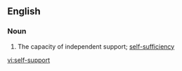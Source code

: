 ==English==

===Noun===
{{en-noun|sg=[[self]]-[[support]]|-}}

# The capacity of independent support; [[self-sufficiency]]

[[vi:self-support]]